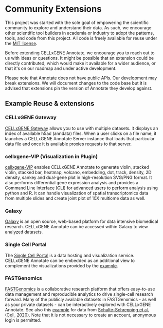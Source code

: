 # Community Extensions

This project was started with the sole goal of empowering the scientific community to explore and understand their data. As such, we encourage other scientific tool builders in academia or industry to adopt the patterns, tools, and code from this project. All code is freely available for reuse under the [MIT license](https://github.com/chanzuckerberg/cellxgene/blob/main/LICENSE.txt).

Before extending CELLxGENE Annotate, we encourage you to reach out to us with ideas or questions. It might be possible that an extension could be directly contributed, which would make it available for a wider audience, or that it's on our roadmap and under active development.

Please note that Annotate does not have public APIs. Our development may break extensions. We will document changes to the code base but it is advised that extensions pin the version of Annotate they develop against.

## Example Reuse & extensions

### CELLxGENE Gateway

[CELLxGENE Gateway](https://github.com/Novartis/cellxgene-gateway) allows you to use with multiple datasets. It displays an index of available h5ad (anndata) files. When a user clicks on a file name, it launches a CELLxGENE Annotate Server instance that loads that particular data file and once it is available proxies requests to that server.

### cellxgene-VIP (Visualization in Plugin)

[cellxgene-VIP](https://github.com/interactivereport/cellxgene_VIP) enables CELLxGENE Annotate to generate violin, stacked violin, stacked bar, heatmap, volcano, embedding, dot, track, density, 2D density, sankey and dual-gene plot in high-resolution SVG/PNG format. It also performs differential gene expression analysis and provides a Command Line Interface (CLI) for advanced users to perform analysis using python and R. It can handle visualization of spatial transcriptomics data from multiple slides and create joint plot of 10X multiome data as well.

### Galaxy

[Galaxy](https://singlecell.usegalaxy.eu/) is an open source, web-based platform for data intensive biomedical research. CELLxGENE Annotate can be accessed within Galaxy to view analyzed datasets.

### Single Cell Portal

The [Single Cell Portal](https://singlecell.usegalaxy.eu/) is a data hosting and visualization service. CELLxGENE Annotate can be embedded as an additional view to complement the visualizations provided by the [example](https://singlecell.broadinstitute.org/single_cell/study/SCP807/atlas-of-healthy-and-shiv-infected-non-human-primate-lung-and-ileum-ace2-cells).

### FASTGenomics

[FASTGenomics](https://beta.fastgenomics.org/home) is a collaborative research platform that offers easy-to-use data management and reproducible analytics to drive single-cell research forward. Many of the publicly available datasets in FASTGenomics - as well as your private datasets - can be interactively explored with CELLxGENE Annotate. See also this [example](https://beta.fastgenomics.org/datasets/detail-dataset-952687f71ef34322a850553c4a24e82e#Cellxgene) for data from [Schulte-Schrepping et al. (Cell, 2020)](https://beta.fastgenomics.org/p/schulte-schrepping_covid19). Note that it is not necessary to create an account, anonymous login is permitted.
